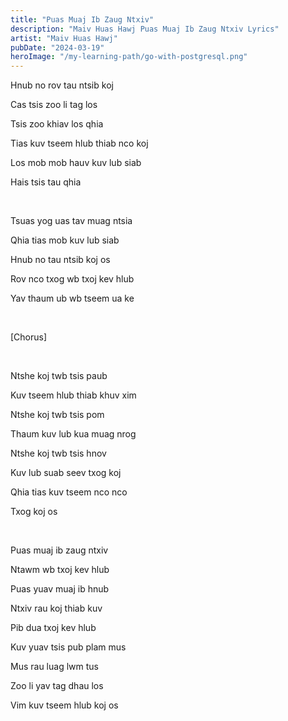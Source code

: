 ```yaml
---
title: "Puas Muaj Ib Zaug Ntxiv"
description: "Maiv Huas Hawj Puas Muaj Ib Zaug Ntxiv Lyrics"
artist: "Maiv Huas Hawj"
pubDate: "2024-03-19"
heroImage: "/my-learning-path/go-with-postgresql.png"
---
```


Hnub no rov tau ntsib koj

Cas tsis zoo li tag los

Tsis zoo khiav los qhia

Tias kuv tseem hlub thiab nco koj

Los mob mob hauv kuv lub siab

Hais tsis tau qhia

<br />

Tsuas yog uas tav muag ntsia

Qhia tias mob kuv lub siab

Hnub no tau ntsib koj os

Rov nco txog wb txoj kev hlub

Yav thaum ub wb tseem ua ke

<br />

[Chorus]

<br />

Ntshe koj twb tsis paub

Kuv tseem hlub thiab khuv xim

Ntshe koj twb tsis pom

Thaum kuv lub kua muag nrog

Ntshe koj twb tsis hnov

Kuv lub suab seev txog koj

Qhia tias kuv tseem nco nco

Txog koj os

<br />

Puas muaj ib zaug ntxiv

Ntawm wb txoj kev hlub

Puas yuav muaj ib hnub

Ntxiv rau koj thiab kuv

Pib dua txoj kev hlub

Kuv yuav tsis pub plam mus

Mus rau luag lwm tus

Zoo li yav tag dhau los

Vim kuv tseem hlub koj os
